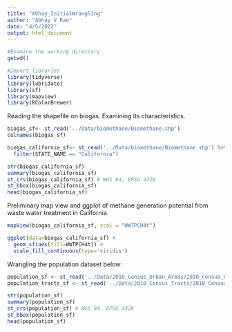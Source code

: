 ```yaml
---
title: "Abhay_InitialWrangling"
author: "Abhay V Rao"
date: "4/5/2022"
output: html_document
---
```


```r
#Examine the working directory
getwd()

#Import libraries
library(tidyverse)
library(lubridate)
library(sf)
library(mapview)
library(RColorBrewer)
```
Reading the shapefile on biogas. Examining its characteristics.

```r
biogas_sf<- st_read('../Data/biomethane/Biomethane.shp')
colnames(biogas_sf)

biogas_california_sf<- st_read('../Data/biomethane/Biomethane.shp') %>%
  filter(STATE_NAME == "California")

str(biogas_california_sf)
summary(biogas_california_sf)
st_crs(biogas_california_sf) # WGS 84, EPSG 4326
st_bbox(biogas_california_sf)
head(biogas_california_sf)

```

Preliminary map view and ggplot of methane generation potential from waste water 
treatment in California.

```r

mapView(biogas_california_sf, zcol = "WWTPCH4t")

ggplot(data=biogas_california_sf) +
  geom_sf(aes(fill=WWTPCH4t)) + 
  scale_fill_continuous(type='viridis')

```

Wrangling the population dataset below:

```r
population_sf <- st_read('../Data/2010_Census_Urban_Areas/2010_Census_Urban_Areas.shp')
population_tracts_sf <- st_read('../Data/2010_Census_Tracts/2010_Census_Tracts.shp')

str(population_sf)
summary(population_sf)
st_crs(population_sf) # WGS 84, EPSG 4326
st_bbox(population_sf)
head(population_sf)

```

